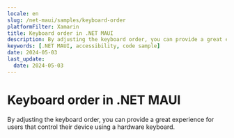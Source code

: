 ```yaml
---
locale: en
slug: /net-maui/samples/keyboard-order
platformFilter: Xamarin
title: Keyboard order in .NET MAUI
description: By adjusting the keyboard order, you can provide a great experience for users that control their device using a hardware keyboard.
keywords: [.NET MAUI, accessibility, code sample]
date: 2024-05-03
last_update:
  date: 2024-05-03
---
```


# Keyboard order in .NET MAUI

By adjusting the keyboard order, you can provide a great experience for users that control their device using a hardware keyboard.

<CodeSample id="keyboard-order" locale="en" platform="net-maui"/>
